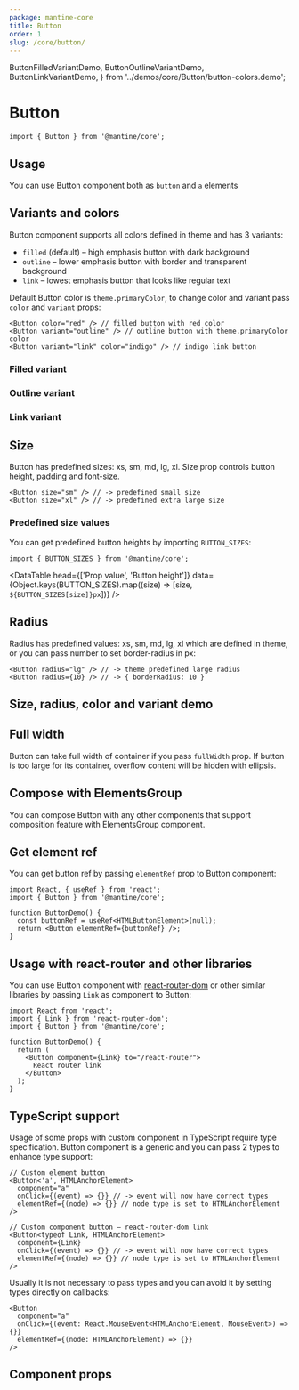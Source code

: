 ```yaml
---
package: mantine-core
title: Button
order: 1
slug: /core/button/
---
```


  ButtonFilledVariantDemo,
  ButtonOutlineVariantDemo,
  ButtonLinkVariantDemo,
} from '../demos/core/Button/button-colors.demo';

# Button

<PageHeader
  source="mantine-core/src/Button/Button.tsx"
  docs="core/Button.mdx"
  package="@mantine/core"
/>

```tsx
import { Button } from '@mantine/core';
```

<ButtonRootDemo />

## Usage

You can use Button component both as `button` and `a` elements

<ButtonComponentsDemo />

## Variants and colors

Button component supports all colors defined in <GatsbyLink to="/theming">theme</GatsbyLink> and has 3 variants:

- `filled` (default) – high emphasis button with dark background
- `outline` – lower emphasis button with border and transparent background
- `link` – lowest emphasis button that looks like regular text

Default Button color is `theme.primaryColor`, to change color and variant pass `color` and `variant` props:

```tsx
<Button color="red" /> // filled button with red color
<Button variant="outline" /> // outline button with theme.primaryColor color
<Button variant="link" color="indigo" /> // indigo link button
```

### Filled variant

<ButtonFilledVariantDemo />

### Outline variant

<ButtonOutlineVariantDemo />

### Link variant

<ButtonLinkVariantDemo />

## Size

Button has predefined sizes: xs, sm, md, lg, xl.
Size prop controls button height, padding and font-size.

```tsx
<Button size="sm" /> // -> predefined small size
<Button size="xl" /> // -> predefined extra large size
```

### Predefined size values

You can get predefined button heights by importing `BUTTON_SIZES`:

```tsx
import { BUTTON_SIZES } from '@mantine/core';
```

<DataTable
  head={['Prop value', 'Button height']}
  data={Object.keys(BUTTON_SIZES).map((size) => [size, `${BUTTON_SIZES[size]}px`])}
/>

## Radius

Radius has predefined values: xs, sm, md, lg, xl which are defined in <GatsbyLink to="/theming">theme</GatsbyLink>,
or you can pass number to set border-radius in px:

```tsx
<Button radius="lg" /> // -> theme predefined large radius
<Button radius={10} /> // -> { borderRadius: 10 }
```

## Size, radius, color and variant demo

<ButtonConfigurator />

## Full width

Button can take full width of container if you pass `fullWidth` prop.
If button is too large for its container, overflow content will be hidden with ellipsis.

<ButtonFullWidthDemo />

## Compose with ElementsGroup

You can compose Button with any other components that support composition feature with <GatsbyLink to="/core/elements-group">ElementsGroup</GatsbyLink> component.

<ButtonGroupDemo />

## Get element ref

You can get button ref by passing `elementRef` prop to Button component:

```tsx
import React, { useRef } from 'react';
import { Button } from '@mantine/core';

function ButtonDemo() {
  const buttonRef = useRef<HTMLButtonElement>(null);
  return <Button elementRef={buttonRef} />;
}
```

## Usage with react-router and other libraries

You can use Button component with [react-router-dom](https://reactrouter.com/web/guides/quick-start)
or other similar libraries by passing `Link` as component to Button:

```tsx
import React from 'react';
import { Link } from 'react-router-dom';
import { Button } from '@mantine/core';

function ButtonDemo() {
  return (
    <Button component={Link} to="/react-router">
      React router link
    </Button>
  );
}
```

## TypeScript support

Usage of some props with custom component in TypeScript require type specification.
Button component is a generic and you can pass 2 types to enhance type support:

```tsx
// Custom element button
<Button<'a', HTMLAnchorElement>
  component="a"
  onClick={(event) => {}} // -> event will now have correct types
  elementRef={(node) => {}} // node type is set to HTMLAnchorElement
/>

// Custom component button – react-router-dom link
<Button<typeof Link, HTMLAnchorElement>
  component={Link}
  onClick={(event) => {}} // -> event will now have correct types
  elementRef={(node) => {}} // node type is set to HTMLAnchorElement
/>
```

Usually it is not necessary to pass types and you can avoid it by setting types directly on callbacks:

```tsx
<Button
  component="a"
  onClick={(event: React.MouseEvent<HTMLAnchorElement, MouseEvent>) => {}}
  elementRef={(node: HTMLAnchorElement) => {}}
/>
```

## Component props

<PropsTable component="Button" />
